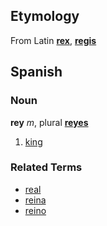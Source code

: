 ==Etymology==
From Latin '''[[rex]]''', '''[[regis]]'''

==Spanish==
===Noun===
'''rey''' ''m'', plural '''[[reyes]]'''

# [[king]]

===Related Terms===
*[[real]]
*[[reina]]
*[[reino]]